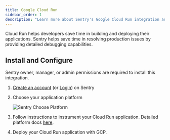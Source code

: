 ```yaml
---
title: Google Cloud Run
sidebar_order: 1
description: "Learn more about Sentry's Google Cloud Run integration and how it helps developers save time in building and deploying their applications."
---
```


Cloud Run helps developers save time in building and deploying their applications. Sentry helps save time in resolving production issues by providing detailed debugging capabilities.

## Install and Configure

<Note>

Sentry owner, manager, or admin permissions are required to install this integration.

</Note>

1. [Create an account](https://sentry.io/signup/) (or [Login](https://sentry.io/auth/login/)) on Sentry

2. Choose your application platform

   ![Sentry Choose Platform](./img/sentry-choose-platform.png)

3. Follow instructions to instrument your Cloud Run application. Detailed platform docs [here](/platforms/).

4. Deploy your Cloud Run application with GCP.

